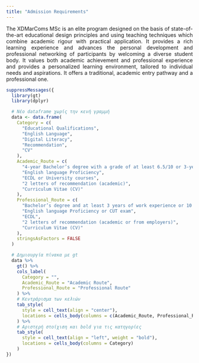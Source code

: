 ```yaml
---
title: "Admission Requirements"
---
```


<style>
p {
  text-align: justify;
}
</style>

<p> The XDMarComs MSc is an elite program designed on the basis of state-of-the-art educational design principles and using teaching techniques which combine academic rigour with practical application. It provides a rich learning experience and advances the personal development and professional networking of participants by welcoming a diverse student body. It values both academic achievement and professional experience and provides a personalized learning environment, tailored to individual needs and aspirations. It offers a traditional, academic entry pathway and a professional one.
</p>

```r
suppressMessages({
  library(gt)
  library(dplyr)

  # Νέο dataframe χωρίς την κενή γραμμή
  data <- data.frame(
    Category = c(
      "Educational Qualifications",
      "English Language",
      "Digital Literacy",
      "Recommendation",
      "CV"
    ),
    Academic_Route = c(
      "4-year Bachelor’s degree with a grade of at least 6.5/10 or 3-year Bachelor’s degree with a grade of at least 2:2 Honors - In both cases, the degree needs to have been obtained within the past 5 years.",
      "English language Proficiency",
      "ECDL or University courses",
      "2 letters of recommendation (academic)",
      "Curriculum Vitae (CV)"
    ),
    Professional_Route = c(
      "Bachelor’s degree and at least 3 years of work experience or 10 years of work experience",
      "English language Proficiency or CUT exam",
      "ECDL",
      "2 letters of recommendation (academic or from employers)",
      "Curriculum Vitae (CV)"
    ),
    stringsAsFactors = FALSE
  )

  # Δημιουργία πίνακα με gt
  data %>%
    gt() %>%
    cols_label(
      Category = "",
      Academic_Route = "Academic Route",
      Professional_Route = "Professional Route"
    ) %>%
    # Κεντράρισμα των κελιών
    tab_style(
      style = cell_text(align = "center"),
      locations = cells_body(columns = c(Academic_Route, Professional_Route))
    ) %>%
    # Αριστερή στοίχιση και bold για τις κατηγορίες
    tab_style(
      style = cell_text(align = "left", weight = "bold"),
      locations = cells_body(columns = Category)
    )
})
```
